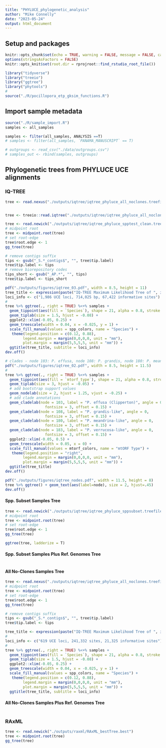 ```yaml
---
title: "PHYLUCE_phylogenetic_analysis"
author: "Mike Connelly"
date: "2023-05-24"
output: html_document
---
```

## Setup and packages
```r
knitr::opts_chunk$set(echo = TRUE, warning = FALSE, message = FALSE, cache = TRUE)
options(stringsAsFactors = FALSE)
knitr::opts_knit$set(root.dir = rprojroot::find_rstudio_root_file())
```
```r
library("tidyverse")
library("treeio")
library("ggtree")
library("phytools")
# 
source("./R/pocillopora_etp_gksim_functions.R")
```

## Import sample metadata
```r
source("./R/sample_import.R")
samples <- all_samples
```
```r
samples <- filter(all_samples, ANALYSIS ==T)
# samples <- filter(all_samples, `PANAMA_MANUSCRIPT` == T)
```
```r
# outgroups <- read_csv("./data/outgroups.csv")
# samples_out <- rbind(samples, outgroups)
```

## Phylogenetic trees from PHYLUCE UCE alignments

### IQ-TREE
```r
tree <- read.nexus("./outputs/iqtree/iqtree_phyluce_all_noclones.treefile")


tree <- treeio::read.iqtree("./outputs/iqtree/iqtree_phyluce_all_noclones.treefile")

tree <- read.newick("./outputs/iqtree/iqtree_phyluce_spptest_clean.treefile")
# midpoint root
tree <- midpoint.root(tree)
# set root-edge
tree$root.edge <- 1
gg_tree(tree)
```
```r
# remove contigs suffix 
tips <- gsub("_S.*_contigs$", "", tree$tip.label)
tree$tip.label <- tips
# remove biorepository codes 
tips_short <- gsub("_AP.*", "", tips)
tree$tip.label <- tips_short
```

```r
pdf("./outputs/figures/iqtree_03.pdf", width = 8.5, height = 11)
tree_title <- expression(paste("IQ-TREE Maximum Likelihood Tree of ", italic("Pocillopora"), " samples"))
loci_info <- c("1,986 UCE loci, 714,025 bp, 67,422 informative sites")
#
tree %>% ggtree(., right = TRUE) %<+% samples + 
  geom_tippoint(aes(fill = `Species`), shape = 21, alpha = 0.8, stroke = 0.5, color = "black", hjust = 0.3, show.legend = TRUE) +
  geom_tiplab(size = 1.5, hjust = -0.08) +
  ggplot2::xlim(-0.05, 0.25) +
  geom_treescale(width = 0.04, x = -0.025, y = 1) +
  scale_fill_manual(values = spp_colors, name = "Species") +
   theme(legend.position = c(0.12, 0.88),
        legend.margin = margin(0,0,0,0, unit = "mm"),
        plot.margin = margin(5,5,5,5, unit = "mm")) +
  ggtitle(tree_title, subtitle = loci_info)
dev.off()
```
```r
# clades - node 103: P. effusa, node 108: P. grandis, node 180: P. meandrina, node 183: P. verrucosa-like
pdf("./outputs/figures/iqtree_02.pdf", width = 8.5, height = 11.5)
#
tree %>% ggtree(., right = TRUE) %<+% samples + 
  geom_tippoint(aes(fill = `mtorf_type`), shape = 21, alpha = 0.8, stroke = 0.5, color = "black", hjust = 0.3, show.legend = TRUE) +
  geom_tiplab(size = 3, hjust = -0.05) +
  # add bootstrap support values
  geom_nodelab(size = 2, hjust = 1.25, vjust = -0.25) +
  # add clade annotations
  geom_cladelab(node = 103, label = "P. effusa (Clipperton)", angle = 0, 
                  fontsize = 3, offset = 0.15) +
  geom_cladelab(node = 108, label = "P. grandis-like", angle = 0, 
                  fontsize = 3, offset = 0.15) +
  geom_cladelab(node = 180, label = "P. meandrina-like", angle = 0, 
                  fontsize = 3, offset = 0.15) +
  geom_cladelab(node = 183, label = "P. verrucosa-like", angle = 0, 
                  fontsize = 3, offset = 0.15) +
  ggplot2::xlim(-0.05, 0.5) +
  geom_treescale(width = 0.05, x = 0) +
  scale_fill_manual(values = mtorf_colors, name = "mtORF Type") +
   theme(legend.position = "right",
        legend.margin = margin(0,0,0,0, unit = "mm"),
        plot.margin = margin(5,5,5,5, unit = "mm")) +
  ggtitle(tree_title)
dev.off()
```
```r
pdf("./outputs/figures/iqtree_nodes.pdf", width = 11.5, height = 8)
tree %>% ggtree() + geom_text(aes(label=node), size = 2, hjust=.45)
dev.off()
```

#### Spp. Subset Samples Tree
```r
tree <- read.newick("./outputs/iqtree/iqtree_phyluce_sppsubset.treefile")
# midpoint root
tree <- midpoint.root(tree)
# set root-edge
tree$root.edge <- 1
gg_tree(tree)
```
```r
ggtree(tree, ladderize = T)
```

#### Spp. Subset Samples Plus Ref. Genomes Tree
```r

```

#### All No-Clones Samples Tree
```r
tree <- read.nexus("./outputs/iqtree/iqtree_phyluce_all_noclones.treefile")
# midpoint root
tree <- midpoint.root(tree)
# set root-edge
tree$root.edge <- 1
gg_tree(tree)
```
```r
# remove contigs suffix 
tips <- gsub("_S.*_contigs$", "", tree$tip.label)
tree$tip.label <- tips
```
```r
tree_title <- expression(paste("IQ-TREE Maximum Likelihood Tree of ", italic("Pocillopora"), " samples"))
#
loci_info <- c("619 UCE loci, 241,332 sites, 21,325 informative sites")
#
tree %>% ggtree(., right = TRUE) %<+% samples + 
  geom_tippoint(aes(fill = `Species`), shape = 21, alpha = 0.8, stroke = 0.5, color = "black", hjust = 0.3, show.legend = TRUE) +
  geom_tiplab(size = 1.5, hjust = -0.08) +
  ggplot2::xlim(-0.05, 0.25) +
  geom_treescale(width = 0.04, x = -0.025, y = 1) +
  scale_fill_manual(values = spp_colors, name = "Species") +
   theme(legend.position = c(0.12, 0.88),
        legend.margin = margin(0,0,0,0, unit = "mm"),
        plot.margin = margin(5,5,5,5, unit = "mm")) +
  ggtitle(tree_title, subtitle = loci_info)
```


#### All No-Clones Samples Plus Ref. Genomes Tree
```r

```


### RAxML
```r
tree <- read.newick("./outputs/raxml/RAxML_bestTree.best")
tree <- midpoint.root(tree)
gg_tree(tree)
```

